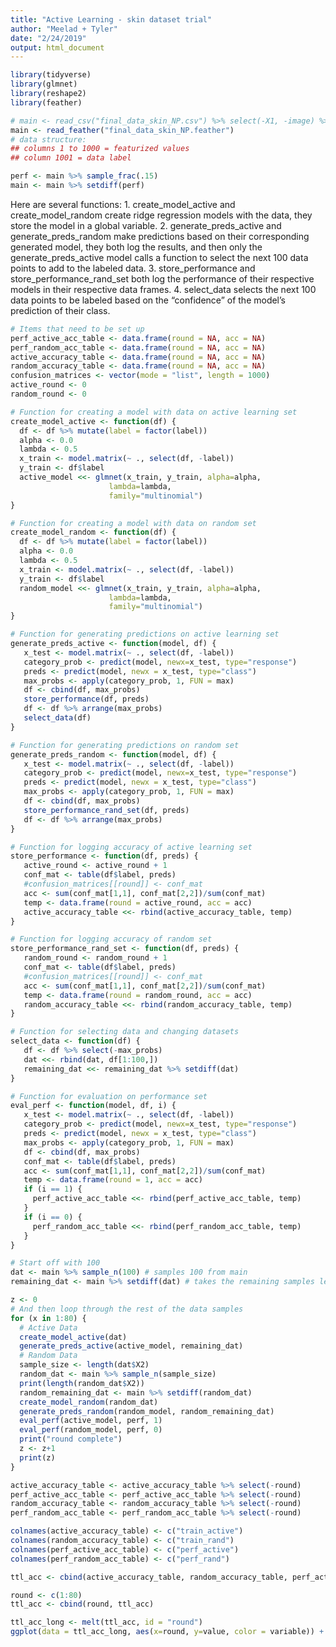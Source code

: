---
title: "Active Learning - skin dataset trial"
author: "Meelad + Tyler"
date: "2/24/2019"
output: html_document
---

```{r message=FALSE, warning=FALSE}
library(tidyverse)
library(glmnet)
library(reshape2)
library(feather)
```

```{r results='hide', warning=FALSE, message=FALSE}
# main <- read_csv("final_data_skin_NP.csv") %>% select(-X1, -image) %>% mutate(label = factor(label))
main <- read_feather("final_data_skin_NP.feather")
# data structure: 
## columns 1 to 1000 = featurized values
## column 1001 = data label

perf <- main %>% sample_frac(.15)
main <- main %>% setdiff(perf)
```

Here are several functions:
1. create_model_active and create_model_random create ridge regression models with the data, they store the model in a global variable.
2. generate_preds_active and generate_preds_random make predictions based on their corresponding generated model, they both log the results, and then only the generate_preds_active model calls a function to select the next 100 data points to add to the labeled data.
3.  store_performance and store_performance_rand_set both log the performance of their respective models in their respective data frames.
4.  select_data selects the next 100 data points to be labeled based on the "confidence" of the model's prediction of their class.

```{r warning=FALSE, message=FALSE}
# Items that need to be set up
perf_active_acc_table <- data.frame(round = NA, acc = NA)
perf_random_acc_table <- data.frame(round = NA, acc = NA)
active_accuracy_table <- data.frame(round = NA, acc = NA)
random_accuracy_table <- data.frame(round = NA, acc = NA)
confusion_matrices <- vector(mode = "list", length = 1000)
active_round <- 0
random_round <- 0

# Function for creating a model with data on active learning set
create_model_active <- function(df) {
  df <- df %>% mutate(label = factor(label))
  alpha <- 0.0
  lambda <- 0.5
  x_train <- model.matrix(~ ., select(df, -label))
  y_train <- df$label
  active_model <<- glmnet(x_train, y_train, alpha=alpha, 
                      lambda=lambda, 
                      family="multinomial")
}

# Function for creating a model with data on random set
create_model_random <- function(df) {
  df <- df %>% mutate(label = factor(label))
  alpha <- 0.0
  lambda <- 0.5
  x_train <- model.matrix(~ ., select(df, -label))
  y_train <- df$label
  random_model <<- glmnet(x_train, y_train, alpha=alpha, 
                      lambda=lambda, 
                      family="multinomial")
}

# Function for generating predictions on active learning set
generate_preds_active <- function(model, df) {
   x_test <- model.matrix(~ ., select(df, -label))
   category_prob <- predict(model, newx=x_test, type="response")
   preds <- predict(model, newx = x_test, type="class")
   max_probs <- apply(category_prob, 1, FUN = max)
   df <- cbind(df, max_probs)
   store_performance(df, preds)
   df <- df %>% arrange(max_probs)
   select_data(df)
}

# Function for generating predictions on random set
generate_preds_random <- function(model, df) {
   x_test <- model.matrix(~ ., select(df, -label))
   category_prob <- predict(model, newx=x_test, type="response")
   preds <- predict(model, newx = x_test, type="class")
   max_probs <- apply(category_prob, 1, FUN = max)
   df <- cbind(df, max_probs)
   store_performance_rand_set(df, preds)
   df <- df %>% arrange(max_probs)
}

# Function for logging accuracy of active learning set
store_performance <- function(df, preds) {
   active_round <- active_round + 1
   conf_mat <- table(df$label, preds)
   #confusion_matrices[[round]] <- conf_mat
   acc <- sum(conf_mat[1,1], conf_mat[2,2])/sum(conf_mat)
   temp <- data.frame(round = active_round, acc = acc)
   active_accuracy_table <<- rbind(active_accuracy_table, temp)
}

# Function for logging accuracy of random set
store_performance_rand_set <- function(df, preds) {
   random_round <- random_round + 1
   conf_mat <- table(df$label, preds)
   #confusion_matrices[[round]] <- conf_mat
   acc <- sum(conf_mat[1,1], conf_mat[2,2])/sum(conf_mat)
   temp <- data.frame(round = random_round, acc = acc)
   random_accuracy_table <<- rbind(random_accuracy_table, temp)
}

# Function for selecting data and changing datasets
select_data <- function(df) {
   df <- df %>% select(-max_probs)
   dat <<- rbind(dat, df[1:100,])
   remaining_dat <<- remaining_dat %>% setdiff(dat)
}

# Function for evaluation on performance set 
eval_perf <- function(model, df, i) {
   x_test <- model.matrix(~ ., select(df, -label))
   category_prob <- predict(model, newx=x_test, type="response")
   preds <- predict(model, newx = x_test, type="class")
   max_probs <- apply(category_prob, 1, FUN = max)
   df <- cbind(df, max_probs)
   conf_mat <- table(df$label, preds)
   acc <- sum(conf_mat[1,1], conf_mat[2,2])/sum(conf_mat)
   temp <- data.frame(round = 1, acc = acc)
   if (i == 1) {
     perf_active_acc_table <<- rbind(perf_active_acc_table, temp)
   } 
   if (i == 0) {
     perf_random_acc_table <<- rbind(perf_random_acc_table, temp)
   }
}
```


```{r results='hide'}
# Start off with 100
dat <- main %>% sample_n(100) # samples 100 from main
remaining_dat <- main %>% setdiff(dat) # takes the remaining samples left after sample_n

z <- 0
# And then loop through the rest of the data samples
for (x in 1:80) {
  # Active Data 
  create_model_active(dat)
  generate_preds_active(active_model, remaining_dat)
  # Random Data
  sample_size <- length(dat$X2)
  random_dat <- main %>% sample_n(sample_size)
  print(length(random_dat$X2))
  random_remaining_dat <- main %>% setdiff(random_dat)
  create_model_random(random_dat)
  generate_preds_random(random_model, random_remaining_dat)
  eval_perf(active_model, perf, 1)
  eval_perf(random_model, perf, 0)
  print("round complete")
  z <- z+1
  print(z)
}
```


```{r}
active_accuracy_table <- active_accuracy_table %>% select(-round)
perf_active_acc_table <- perf_active_acc_table %>% select(-round)
random_accuracy_table <- random_accuracy_table %>% select(-round)
perf_random_acc_table <- perf_random_acc_table %>% select(-round)

colnames(active_accuracy_table) <- c("train_active") 
colnames(random_accuracy_table) <- c("train_rand")
colnames(perf_active_acc_table) <- c("perf_active")
colnames(perf_random_acc_table) <- c("perf_rand")

ttl_acc <- cbind(active_accuracy_table, random_accuracy_table, perf_active_acc_table, perf_random_acc_table) %>% na.omit() 

round <- c(1:80)
ttl_acc <- cbind(round, ttl_acc)

ttl_acc_long <- melt(ttl_acc, id = "round")
ggplot(data = ttl_acc_long, aes(x=round, y=value, color = variable)) + geom_line()
```



